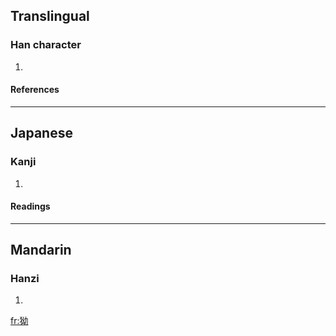 ==Translingual==
===Han character===
{{Han char|rn=94|rad=犬|as=05|sn=8|four=|canj=大竹女戈尸 (KHVIS)}}
# {{defn|Han|sort=犬05}}
====References====
{{Han ref|kx=0709.100|dkj=20343|dj=1121.200|hdz=21342.130|uh=72D5|ud=29397}}

----
==Japanese==
===Kanji===
{{ja-kanji|grade=|rs=犬05}}
# {{defn|Japanese}} 
====Readings====
{{ja-readings|on=[[おう]] (ō), [[よう]] (yō)|kun=}}

----
==Mandarin==
===Hanzi===
{{cmn-hanzi|pin=[[ǎo]] (ao3)|wg=ao<sup>3</sup>}}
# {{defn|Mandarin}}

[[fr:狕]]